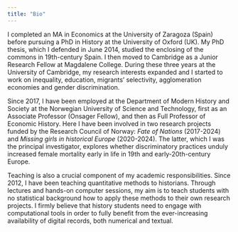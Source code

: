 ```yaml
---
title: "Bio"
---
```


I completed an MA in Economics at the University of Zaragoza (Spain) before pursuing a PhD in History at the University of Oxford (UK). My PhD thesis, which I defended in June 2014, studied the enclosing of the commons in 19th-century Spain. I then moved to Cambridge as a Junior Research Fellow at Magdalene College. During these three years at the University of Cambridge, my research interests expanded and I started to work on inequality, education, migrants’ selectivity, agglomeration economies and gender discrimination.

Since 2017, I have been employed at the Department of Modern History and Society at the Norwegian University of Science and Technology, first as an Associate Professor (Onsager Fellow), and then as Full Professor of Economic History. Here I have been involved in two research projects funded by the Research Council of Norway: *Fate of Nations* (2017-2024) and *Missing girls in historical Europe*  (2020-2024). The latter, which I was the principal investigator, explores whether discriminatory practices unduly increased female mortality early in life in 19th and early-20th-century Europe. 

Teaching is also a crucial component of my academic responsibilities. Since 2012, I have been teaching quantitative methods to historians. Through lectures and hands-on computer sessions, my aim is to teach students with no statistical background how to apply these methods to their own research projects. I firmly believe that history students need to engage with computational tools in order to fully benefit from the ever-increasing availability of digital records, both numerical and textual.